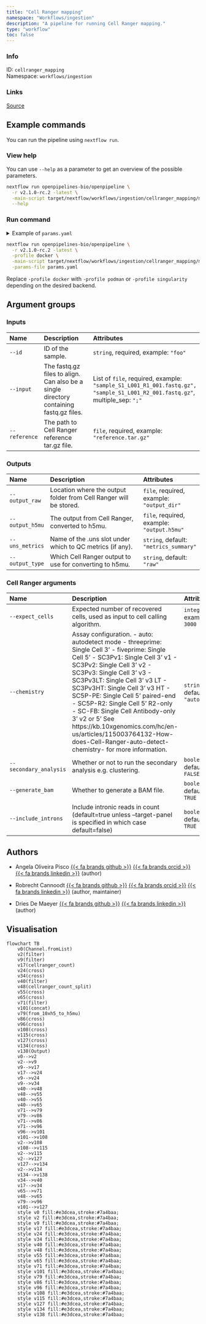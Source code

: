 ```yaml
---
title: "Cell Ranger mapping"
namespace: "Workflows/ingestion"
description: "A pipeline for running Cell Ranger mapping."
type: "workflow"
toc: false
---
```


::: {.column-margin}

### Info

ID: `cellranger_mapping`  
Namespace: `workflows/ingestion`

### Links
[Source](https://github.com/openpipelines-bio/openpipeline/blob/v2.1.0-rc.2/src/workflows/ingestion/cellranger_mapping/config.vsh.yaml){.btn-action .btn-sm .btn-info .btn role="button"}

:::



## Example commands

You can run the pipeline using `nextflow run`.

### View help

You can use `--help` as a parameter to get an overview of the possible parameters.

```bash
nextflow run openpipelines-bio/openpipeline \
  -r v2.1.0-rc.2 -latest \
  -main-script target/nextflow/workflows/ingestion/cellranger_mapping/main.nf \
  --help
```

### Run command

<details>
<summary>Example of `params.yaml`</summary>
```yaml
# Inputs
id: # please fill in - example: "foo"
input: # please fill in - example: ["sample_S1_L001_R1_001.fastq.gz", "sample_S1_L001_R2_001.fastq.gz"]
reference: # please fill in - example: "reference.tar.gz"

# Outputs
# output_raw: "$id.$key.output_raw"
# output_h5mu: "$id.$key.output_h5mu.h5mu"
uns_metrics: "metrics_summary"
output_type: "raw"

# Cell Ranger arguments
# expect_cells: 3000
chemistry: "auto"
secondary_analysis: false
generate_bam: true
include_introns: true

# Nextflow input-output arguments
publish_dir: # please fill in - example: "output/"
# param_list: "my_params.yaml"

# Arguments
```
</details>

```bash
nextflow run openpipelines-bio/openpipeline \
  -r v2.1.0-rc.2 -latest \
  -profile docker \
  -main-script target/nextflow/workflows/ingestion/cellranger_mapping/main.nf \
  -params-file params.yaml
```

:::{.callout-note}
Replace `-profile docker` with `-profile podman` or `-profile singularity` depending on the desired backend.
:::

## Argument groups

### Inputs

|Name          |Description                                                                            |Attributes                                                                                                                   |
|:----------|:--------------------------------------------------|:--------------------|
|`--id`        |ID of the sample.                                                                      |`string`, required, example: `"foo"`                                                                                         |
|`--input`     |The fastq.gz files to align. Can also be a single directory containing fastq.gz files. |List of `file`, required, example: `"sample_S1_L001_R1_001.fastq.gz", "sample_S1_L001_R2_001.fastq.gz"`, multiple_sep: `";"` |
|`--reference` |The path to Cell Ranger reference tar.gz file.                                         |`file`, required, example: `"reference.tar.gz"`                                                                              |


### Outputs

|Name            |Description                                                       |Attributes                                 |
|:----------|:--------------------------------------------------|:--------------------|
|`--output_raw`  |Location where the output folder from Cell Ranger will be stored. |`file`, required, example: `"output_dir"`  |
|`--output_h5mu` |The output from Cell Ranger, converted to h5mu.                   |`file`, required, example: `"output.h5mu"` |
|`--uns_metrics` |Name of the .uns slot under which to QC metrics (if any).         |`string`, default: `"metrics_summary"`     |
|`--output_type` |Which Cell Ranger output to use for converting to h5mu.           |`string`, default: `"raw"`                 |


### Cell Ranger arguments

|Name                   |Description                                                                                                                                                                                                                                                                                                                                                                                                                                                                                                       |Attributes                  |
|:----------|:--------------------------------------------------|:--------------------|
|`--expect_cells`       |Expected number of recovered cells, used as input to cell calling algorithm.                                                                                                                                                                                                                                                                                                                                                                                                                                      |`integer`, example: `3000`  |
|`--chemistry`          |Assay configuration. - auto: autodetect mode - threeprime: Single Cell 3' - fiveprime: Single Cell 5' - SC3Pv1: Single Cell 3' v1 - SC3Pv2: Single Cell 3' v2 - SC3Pv3: Single Cell 3' v3 - SC3Pv3LT: Single Cell 3' v3 LT - SC3Pv3HT: Single Cell 3' v3 HT - SC5P-PE: Single Cell 5' paired-end - SC5P-R2: Single Cell 5' R2-only - SC-FB: Single Cell Antibody-only 3' v2 or 5' See https://kb.10xgenomics.com/hc/en-us/articles/115003764132-How-does-Cell-Ranger-auto-detect-chemistry- for more information. |`string`, default: `"auto"` |
|`--secondary_analysis` |Whether or not to run the secondary analysis e.g. clustering.                                                                                                                                                                                                                                                                                                                                                                                                                                                     |`boolean`, default: `FALSE` |
|`--generate_bam`       |Whether to generate a BAM file.                                                                                                                                                                                                                                                                                                                                                                                                                                                                                   |`boolean`, default: `TRUE`  |
|`--include_introns`    |Include intronic reads in count (default=true unless --target-panel is specified in which case default=false)                                                                                                                                                                                                                                                                                                                                                                                                     |`boolean`, default: `TRUE`  |

## Authors


  * Angela Oliveira Pisco [{{< fa brands github >}}](https://github.com/aopisco) [{{< fa brands orcid >}}](https://orcid.org/0000-0003-0142-2355) [{{< fa brands linkedin >}}](https://linkedin.com/in/aopisco) (author)

  * Robrecht Cannoodt [{{< fa brands github >}}](https://github.com/rcannood) [{{< fa brands orcid >}}](https://orcid.org/0000-0003-3641-729X) [{{< fa brands linkedin >}}](https://linkedin.com/in/robrechtcannoodt) (author, maintainer)

  * Dries De Maeyer [{{< fa brands github >}}](https://github.com/ddemaeyer) [{{< fa brands linkedin >}}](https://linkedin.com/in/dries-de-maeyer-b46a814) (author)

## Visualisation

```mermaid
flowchart TB
    v0(Channel.fromList)
    v2(filter)
    v9(filter)
    v17(cellranger_count)
    v24(cross)
    v34(cross)
    v40(filter)
    v48(cellranger_count_split)
    v55(cross)
    v65(cross)
    v71(filter)
    v101(concat)
    v79(from_10xh5_to_h5mu)
    v86(cross)
    v96(cross)
    v108(cross)
    v115(cross)
    v127(cross)
    v134(cross)
    v138(Output)
    v0-->v2
    v2-->v9
    v9-->v17
    v17-->v24
    v9-->v24
    v9-->v34
    v40-->v48
    v48-->v55
    v40-->v55
    v40-->v65
    v71-->v79
    v79-->v86
    v71-->v86
    v71-->v96
    v96-->v101
    v101-->v108
    v2-->v108
    v108-->v115
    v2-->v115
    v2-->v127
    v127-->v134
    v2-->v134
    v134-->v138
    v34-->v40
    v17-->v34
    v65-->v71
    v48-->v65
    v79-->v96
    v101-->v127
    style v0 fill:#e3dcea,stroke:#7a4baa;
    style v2 fill:#e3dcea,stroke:#7a4baa;
    style v9 fill:#e3dcea,stroke:#7a4baa;
    style v17 fill:#e3dcea,stroke:#7a4baa;
    style v24 fill:#e3dcea,stroke:#7a4baa;
    style v34 fill:#e3dcea,stroke:#7a4baa;
    style v40 fill:#e3dcea,stroke:#7a4baa;
    style v48 fill:#e3dcea,stroke:#7a4baa;
    style v55 fill:#e3dcea,stroke:#7a4baa;
    style v65 fill:#e3dcea,stroke:#7a4baa;
    style v71 fill:#e3dcea,stroke:#7a4baa;
    style v101 fill:#e3dcea,stroke:#7a4baa;
    style v79 fill:#e3dcea,stroke:#7a4baa;
    style v86 fill:#e3dcea,stroke:#7a4baa;
    style v96 fill:#e3dcea,stroke:#7a4baa;
    style v108 fill:#e3dcea,stroke:#7a4baa;
    style v115 fill:#e3dcea,stroke:#7a4baa;
    style v127 fill:#e3dcea,stroke:#7a4baa;
    style v134 fill:#e3dcea,stroke:#7a4baa;
    style v138 fill:#e3dcea,stroke:#7a4baa;

```


